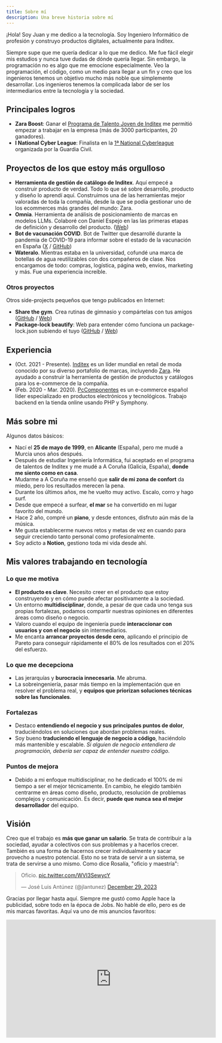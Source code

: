 ```yaml
---
title: Sobre mí
description: Una breve historia sobre mí
---
```



¡Hola! Soy Juan y me dedico a la tecnología. Soy Ingeniero Informático de profesión y construyo productos digitales, actualmente para Inditex.

Siempre supe que me quería dedicar a lo que me dedico. Me fue fácil elegir mis estudios y nunca tuve dudas de dónde quería llegar. Sin embargo, la programación no es algo que me emocione especialmente. Veo la programación, el código, como un medio para llegar a un fin y creo que los ingenieros tenemos un objetivo mucho más noble que simplemente desarrollar. Los ingenieros tenemos la complicada labor de ser los intermediarios entre la tecnología y la sociedad.

## Principales logros

- **Zara Boost**: Ganar el [Programa de Talento Joven de Inditex](https://www.zaratalent.com/es/tech/) me permitió empezar a trabajar en la empresa (más de 3000 participantes, 20 ganadores).
- **I National Cyber League**: Finalista en la [1ª National Cyberleague](https://www.um.es/web/informatica/inicio/-/asset_publisher/9oPl8OoMB0qA/content/final-de-la-i-national-cyberleague) organizada por la Guardia Civil.

## Proyectos de los que estoy más orgulloso

- **Herramienta de gestión de catálogo de Inditex**. Aquí empecé a construir producto de verdad. Todo lo que sé sobre desarrollo, producto y diseño lo aprendí aquí. Construimos una de las herramientas mejor valoradas de toda la compañía, desde la que se podía gestionar uno de los ecommerces más grandes del mundo: Zara.
- **Omnia**. Herramienta de análisis de posicionamiento de marcas en modelos LLMs. Colaboré con Daniel Espejo en las las primeras etapas de definición y desarrollo del producto. ([Web](https://www.useomnia.com/))
- **Bot de vacunación COVID**. Bot de Twitter que desarrollé durante la pandemia de COVID-19 para informar sobre el estado de la vacunación en España ([X](https://twitter.com/CovidVacunaES) / [GitHub](https://github.com/juanoa/vacunas-bot))
- **Wateralo**. Mientras estaba en la universidad, cofundé una marca de botellas de agua reutilizables con dos compañeros de clase. Nos encargamos de todo: compras, logística, página web, envíos, marketing y más. Fue una experiencia increíble.

### Otros proyectos

Otros side-projects pequeños que tengo publicados en Internet:

- **Share the gym**. Crea rutinas de gimnasio y compártelas con tus amigos ([GitHub](https://github.com/juanoa/share-the-gym) / [Web](https://share-the-gym.vercel.app/))
- **Package-lock beautify**: Web para entender cómo funciona un package-lock.json subiendo el tuyo ([GitHub](https://github.com/juanoa/package-lock-beautify) / [Web](https://package-lock-beautify.vercel.app/))

## Experiencia

- <InlineImage name="Inditex" image={InditexLogo} /> (Oct. 2021 - Presente). [Inditex](https://www.inditex.com/) es un líder mundial en retail de moda conocido por su diverso portafolio de marcas, incluyendo [Zara](https://www.zara.com/). He ayudado a construir la herramienta de gestión de productos y catálogos para los e-commerce de la compañía.
- <InlineImage name="PcComponentes" image={PcComponentesLogo} /> (Feb. 2020 - Mar. 2020). [PcComponentes](https://www.pccomponentes.com/) es un e-commerce español líder especializado en productos electrónicos y tecnológicos. Trabajo backend en la tienda online usando PHP y Symphony.

## Más sobre mi

Algunos datos básicos:

- Nací el **25 de mayo de 1999**, en **Alicante** (España), pero me mudé a Murcia unos años después.
- Después de estudiar Ingeniería Informática, fui aceptado en el programa de talentos de Inditex y me mudé a A Coruña <InlineImage image={CorunaLogo} /> (Galicia, España), **donde me siento como en casa**.
- Mudarme a A Coruña me enseñó que **salir de mi zona de confort** da miedo, pero los resultados merecen la pena.
- Durante los últimos años, me he vuelto muy activo. Escalo, corro y hago surf.
- Desde que empecé a surfear, **el mar** se ha convertido en mi lugar favorito del mundo.
- Hace 2 año, compré un **piano**, y desde entonces, disfruto aún más de la música.
- Me gusta establecerme nuevos retos y metas de vez en cuando para seguir creciendo tanto personal como profesionalmente.
- Soy adicto a **Notion**, gestiono toda mi vida desde ahí.

## Mis valores trabajando en tecnología

### Lo que me motiva

- **El producto es clave**. Necesito creer en el producto que estoy construyendo y en cómo puede afectar positivamente a la sociedad.
- Un entorno **multidisciplinar**, donde, a pesar de que cada uno tenga sus propias fortalezas, podamos compartir nuestras opiniones en diferentes áreas como diseño o negocio.
- Valoro cuando el equipo de ingeniería puede **interaccionar con usuarios y con el negocio** sin intermediarios.
- Me encanta **arrancar proyectos desde cero**, aplicando el principio de Pareto para conseguir rápidamente el 80% de los resultados con el 20% del esfuerzo.

### Lo que me decepciona

- Las jerarquías y **burocracia innecesaria**. Me abruma.
- La sobreingeniería, pasar más tiempo en la implementación que en resolver el problema real, y **equipos que priorizan soluciones técnicas sobre las funcionales**.

### Fortalezas

- Destaco **entendiendo el negocio y sus principales puntos de dolor**, traduciéndolos en soluciones que abordan problemas reales.
- Soy bueno **traduciendo el lenguaje de negocio a código**, haciéndolo más mantenible y escalable. *Si alguien de negocio entendiera de programación, debería ser capaz de entender nuestro código*.

### Puntos de mejora

- Debido a mi enfoque multidisciplinar, no he dedicado el 100% de mi tiempo a ser el mejor técnicamente. En cambio, he elegido también centrarme en áreas como diseño, producto, resolución de problemas complejos y comunicación. Es decir, **puede que nunca sea el mejor desarrollador** del equipo.

## Visión

Creo que el trabajo es **más que ganar un salario**. Se trata de contribuir a la sociedad, ayudar a colectivos con sus problemas y a hacerlos crecer. También es una forma de hacernos crecer individualmente y sacar provecho a nuestro potencial. Esto no se trata de servir a un sistema, se trata de servirse a uno mismo. Como dice Rosalía, "oficio y maestría":

<div style={{display: "flex", justifyContent: "center", maxWidth: "400px", margin: "50px auto"}}>
  <blockquote class="twitter-tweet"><p lang="es" dir="ltr">Oficio. <a href="https://t.co/WVI3SewycY">pic.twitter.com/WVI3SewycY</a></p>&mdash; José Luis Antúnez (@jlantunez) <a href="https://twitter.com/jlantunez/status/1740745121375863106?ref_src=twsrc%5Etfw">December 29, 2023</a></blockquote> <script async src="https://platform.twitter.com/widgets.js" charset="utf-8"></script>
</div>

Gracias por llegar hasta aquí. Siempre me gustó como Apple hace la publicidad, sobre todo en la época de Jobs. No hablé de ello, pero es de mis marcas favoritas. Aquí va uno de mis anuncios favoritos:

<div style={{display: "flex", justifyContent: "center", width: "100%", height: "315px"}}>
  <iframe width="560" height="315" src="https://www.youtube.com/embed/tjgtLSHhTPg?si=xAYzE-IArt56nwEq" title="YouTube video player" frameborder="0" allow="accelerometer; autoplay; clipboard-write; encrypted-media; gyroscope; picture-in-picture; web-share" referrerpolicy="strict-origin-when-cross-origin" allowfullscreen></iframe>
</div>
